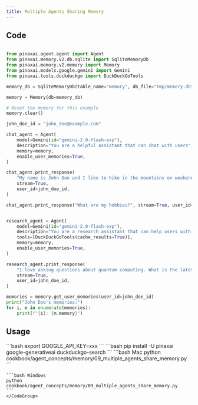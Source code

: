 ```yaml
---
title: Multiple Agents Sharing Memory
---
```


## Code

```python cookbook/agent_concepts/memory/09_multiple_agents_share_memory.py

from pinaxai.agent.agent import Agent
from pinaxai.memory.v2.db.sqlite import SqliteMemoryDb
from pinaxai.memory.v2.memory import Memory
from pinaxai.models.google.gemini import Gemini
from pinaxai.tools.duckduckgo import DuckDuckGoTools

memory_db = SqliteMemoryDb(table_name="memory", db_file="tmp/memory.db")

memory = Memory(db=memory_db)

# Reset the memory for this example
memory.clear()

john_doe_id = "john_doe@example.com"

chat_agent = Agent(
    model=Gemini(id="gemini-2.0-flash-exp"),
    description="You are a helpful assistant that can chat with users",
    memory=memory,
    enable_user_memories=True,
)

chat_agent.print_response(
    "My name is John Doe and I like to hike in the mountains on weekends.",
    stream=True,
    user_id=john_doe_id,
)

chat_agent.print_response("What are my hobbies?", stream=True, user_id=john_doe_id)


research_agent = Agent(
    model=Gemini(id="gemini-2.0-flash-exp"),
    description="You are a research assistant that can help users with their research questions",
    tools=[DuckDuckGoTools(cache_results=True)],
    memory=memory,
    enable_user_memories=True,
)

research_agent.print_response(
    "I love asking questions about quantum computing. What is the latest news on quantum computing?",
    stream=True,
    user_id=john_doe_id,
)

memories = memory.get_user_memories(user_id=john_doe_id)
print("John Doe's memories:")
for i, m in enumerate(memories):
    print(f"{i}: {m.memory}")
```

## Usage

<Steps>
  <Snippet file="create-venv-step.mdx" />

  <Step title="Set your API key">
    ```bash
    export GOOGLE_API_KEY=xxx
    ```
  </Step>

  <Step title="Install libraries">
    ```bash
    pip install -U pinaxai google-generativeai duckduckgo-search
    ```
  </Step>

  <Step title="Run Example">
    <CodeGroup>
    ```bash Mac
    python cookbook/agent_concepts/memory/09_multiple_agents_share_memory.py
    ```

    ```bash Windows
    python cookbook/agent_concepts/memory/09_multiple_agents_share_memory.py
    ```
    </CodeGroup>
  </Step>
</Steps>